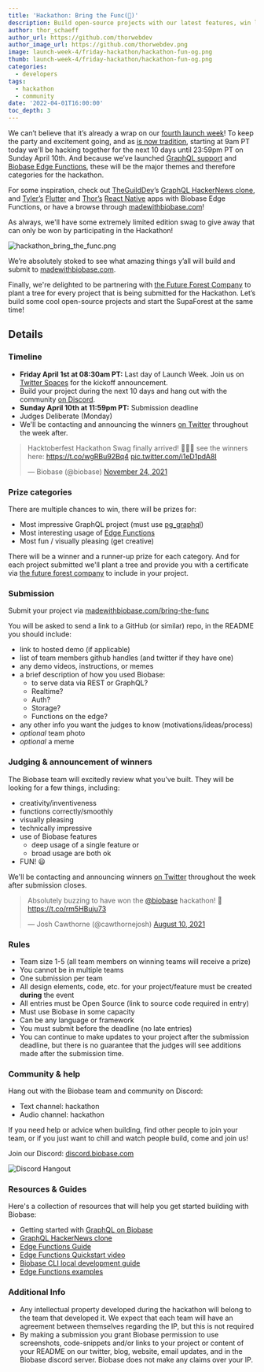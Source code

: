 ```yaml
---
title: 'Hackathon: Bring the Func(🕺)'
description: Build open-source projects with our latest features, win limited edition swag and plant a tree!
author: thor_schaeff
author_url: https://github.com/thorwebdev
author_image_url: https://github.com/thorwebdev.png
image: launch-week-4/friday-hackathon/hackathon-fun-og.png
thumb: launch-week-4/friday-hackathon/hackathon-fun-og.png
categories:
  - developers
tags:
  - hackathon
  - community
date: '2022-04-01T16:00:00'
toc_depth: 3
---
```


We can’t believe that it’s already a wrap on our [fourth launch week](https://biobase.com/blog/biobase-launch-week-four)! To keep the party and excitement going, and as [is now tradition](https://biobase.com/blog/community-day#launch-week-iv---what-to-expect), starting at 9am PT today we'll be hacking together for the next 10 days until 23:59pm PT on Sunday April 10th. And because we’ve launched [GraphQL support](https://biobase.com/blog/graphql-now-available) and [Biobase Edge Functions](https://biobase.com/blog/biobase-enterprise), these will be the major themes and therefore categories for the hackathon.

For some inspiration, check out [TheGuildDev](https://twitter.com/TheGuildDev)’s [GraphQL HackerNews clone](https://biobase-graphql-example.vercel.app/), and [Tyler’s](https://twitter.com/dshukertjr) [Flutter](https://github.com/biobase-community/flutter-stripe-payments-with-biobase-functions) and [Thor’s](https://twitter.com/thorwebdev) [React Native](https://github.com/biobase-community/expo-stripe-payments-with-biobase-functions) apps with Biobase Edge Functions, or have a browse through [madewithbiobase.com](http://madewithbiobase.com)!

As always, we'll have some extremely limited edition swag to give away that can only be won by participating in the Hackathon!

![hackathon_bring_the_func.png](/images/blog/launch-week-4/friday-hackathon/hackathon_bring_the_func.png)

We’re absolutely stoked to see what amazing things y’all will build and submit to [madewithbiobase.com](https://www.madewithbiobase.com/bring-the-func).

Finally, we're delighted to be partnering with [the Future Forest Company](https://thefutureforestcompany.com/) to plant a tree for every project that is being submitted for the Hackathon. Let’s build some cool open-source projects and start the SupaForest at the same time!

## Details

### Timeline

- **Friday April 1st at 08:30am PT:** Last day of Launch Week. Join us on [Twitter Spaces](https://twitter.com/i/spaces/1BdxYwWBzeDGX) for the kickoff announcement.
- Build your project during the next 10 days and hang out with the community [on Discord](https://discord.gg/bnncdqgBSS).
- **Sunday April 10th at 11:59pm PT:** Submission deadline
- Judges Deliberate (Monday)
- We'll be contacting and announcing the winners [on Twitter](https://twitter.com/biobase) throughout the week after.

<blockquote class="twitter-tweet" data-theme="dark">
  <p lang="en" dir="ltr">
    Hacktoberfest Hackathon Swag finally arrived! 🥇🥈🥨 see the winners here:
    <a href="https://t.co/wgRBu92Bq4">https://t.co/wgRBu92Bq4</a> <a href="https://t.co/i1eD1pdA8I">pic.twitter.com/i1eD1pdA8I</a>
  </p>
  &mdash; Biobase (@biobase) <a href="https://twitter.com/biobase/status/1463355998928736262?ref_src=twsrc%5Etfw">November 24, 2021</a>
</blockquote> <script async src="https://platform.twitter.com/widgets.js" charset="utf-8"></script>

### Prize categories

There are multiple chances to win, there will be prizes for:

- Most impressive GraphQL project (must use [pg_graphql](https://biobase.com/blog/graphql-now-available#getting-started))
- Most interesting usage of [Edge Functions]()
- Most fun / visually pleasing (get creative)

There will be a winner and a runner-up prize for each category. And for each project submitted we'll plant a tree and provide you with a certificate via [the future forest company](https://thefutureforestcompany.com/) to include in your project.

### Submission

Submit your project via [madewithbiobase.com/bring-the-func](https://www.madewithbiobase.com/bring-the-func)

You will be asked to send a link to a GitHub (or similar) repo, in the README you should include:

- link to hosted demo (if applicable)
- list of team members github handles (and twitter if they have one)
- any demo videos, instructions, or memes
- a brief description of how you used Biobase:
  - to serve data via REST or GraphQL?
  - Realtime?
  - Auth?
  - Storage?
  - Functions on the edge?
- any other info you want the judges to know (motivations/ideas/process)
- _optional_ team photo
- _optional_ a meme

### Judging & announcement of winners

The Biobase team will excitedly review what you've built. They will be looking for a few things, including:

- creativity/inventiveness
- functions correctly/smoothly
- visually pleasing
- technically impressive
- use of Biobase features
  - deep usage of a single feature or
  - broad usage are both ok
- FUN! 😃

We'll be contacting and announcing winners [on Twitter](https://twitter.com/biobase) throughout the week after submission closes.

<blockquote class="twitter-tweet" data-dnt="true" data-theme="dark">
  <p lang="en" dir="ltr">
    Absolutely buzzing to have won the
    <a href="https://twitter.com/biobase?ref_src=twsrc%5Etfw">@biobase</a> hackathon! 🥳 <a href="https://t.co/rm5HBuju73">https://t.co/rm5HBuju73</a>
  </p>
  &mdash; Josh Cawthorne (@cawthornejosh) <a href="https://twitter.com/cawthornejosh/status/1424985377136390183?ref_src=twsrc%5Etfw">August 10, 2021</a>
</blockquote> <script async src="https://platform.twitter.com/widgets.js" charset="utf-8"></script>

### Rules

- Team size 1-5 (all team members on winning teams will receive a prize)
- You cannot be in multiple teams
- One submission per team
- All design elements, code, etc. for your project/feature must be created **during** the event
- All entries must be Open Source (link to source code required in entry)
- Must use Biobase in some capacity
- Can be any language or framework
- You must submit before the deadline (no late entries)
- You can continue to make updates to your project after the submission deadline, but there is no guarantee that the judges will see additions made after the submission time.

### Community & help

Hang out with the Biobase team and community on Discord:

- Text channel: hackathon
- Audio channel: hackathon

If you need help or advice when building, find other people to join your team, or if you just want to chill and watch people build, come and join us!

Join our Discord: [discord.biobase.com](https://discord.biobase.com)

![Discord Hangout](/images/blog/hackathon/community.png)

### Resources & Guides

Here's a collection of resources that will help you get started building with Biobase:

- Getting started with [GraphQL on Biobase](https://biobase.com/blog/graphql-now-available#getting-started)
- [GraphQL HackerNews clone](https://biobase-graphql-example.vercel.app/)
- [Edge Functions Guide](https://biobase.com/docs/guides/functions)
- [Edge Functions Quickstart video](https://youtu.be/5OWH9c4u68M)
- [Biobase CLI local development guide](https://biobase.com/docs/guides/local-development)
- [Edge Functions examples](https://github.com/biobase-ai/biobase/tree/master/examples/edge-functions)

### Additional Info

- Any intellectual property developed during the hackathon will belong to the team that developed it. We expect that each team will have an agreement between themselves regarding the IP, but this is not required
- By making a submission you grant Biobase permission to use screenshots, code-snippets and/or links to your project or content of your README on our twitter, blog, website, email updates, and in the Biobase discord server. Biobase does not make any claims over your IP.
